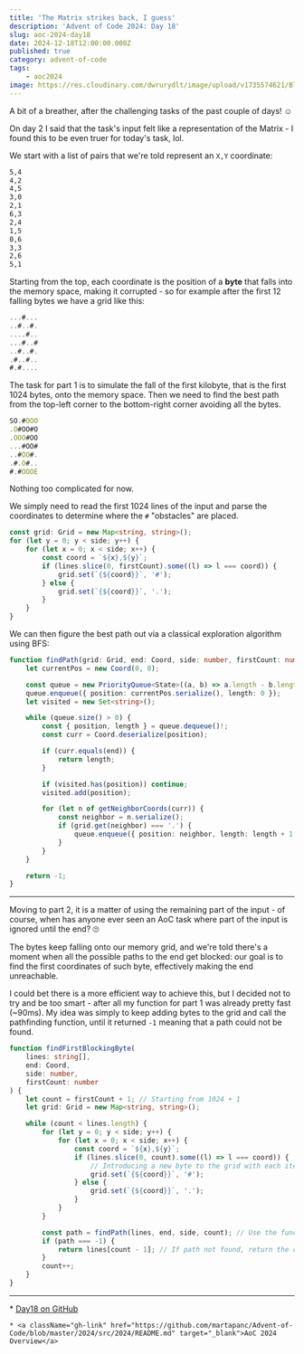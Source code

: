 ```yaml
---
title: 'The Matrix strikes back, I guess'
description: 'Advent of Code 2024: Day 18'
slug: aoc-2024-day18
date: 2024-12-18T12:00:00.000Z
published: true
category: advent-of-code
tags:
    - aoc2024
image: https://res.cloudinary.com/dwrurydlt/image/upload/v1735574621/Blog/2024-day-18_rydc4s.webp
---
```


A bit of a breather, after the challenging tasks of the past couple of days! ☺️

On day 2 I said that the task's input felt like a representation of the Matrix - I found this to be even truer for today's task, lol.

We start with a list of pairs that we're told represent an `X,Y` coordinate:

```bash
5,4
4,2
4,5
3,0
2,1
6,3
2,4
1,5
0,6
3,3
2,6
5,1
```

Starting from the top, each coordinate is the position of a **byte** that falls into the memory space, making it corrupted - so for example after the first 12 falling bytes we have a grid like this:

```ts
...#...
..#..#.
....#..
...#..#
..#..#.
.#..#..
#.#....
```

The task for part 1 is to simulate the fall of the first kilobyte, that is the first 1024 bytes, onto the memory space. Then we need to find the best path from the top-left corner to the bottom-right corner avoiding all the bytes.

```ts
SO.#OOO
.O#OO#O
.OOO#OO
...#OO#
..#OO#.
.#.O#..
#.#OOOE
```

Nothing too complicated for now.

We simply need to read the first 1024 lines of the input and parse the coordinates to determine where the `#` "obstacles" are placed.

```ts
const grid: Grid = new Map<string, string>();
for (let y = 0; y < side; y++) {
    for (let x = 0; x < side; x++) {
        const coord = `${x},${y}`;
        if (lines.slice(0, firstCount).some((l) => l === coord)) {
            grid.set(`{${coord}}`, '#');
        } else {
            grid.set(`{${coord}}`, '.');
        }
    }
}
```

We can then figure the best path out via a classical exploration algorithm using BFS:

```ts
function findPath(grid: Grid, end: Coord, side: number, firstCount: number) {
    let currentPos = new Coord(0, 0);

    const queue = new PriorityQueue<State>((a, b) => a.length - b.length);
    queue.enqueue({ position: currentPos.serialize(), length: 0 });
    let visited = new Set<string>();

    while (queue.size() > 0) {
        const { position, length } = queue.dequeue()!;
        const curr = Coord.deserialize(position);

        if (curr.equals(end)) {
            return length;
        }

        if (visited.has(position)) continue;
        visited.add(position);

        for (let n of getNeighborCoords(curr)) {
            const neighbor = n.serialize();
            if (grid.get(neighbor) === '.') {
                queue.enqueue({ position: neighbor, length: length + 1 });
            }
        }
    }

    return -1;
}
```

---

Moving to part 2, it is a matter of using the remaining part of the input - of course, when has anyone ever seen an AoC task where part of the input is ignored until the end? 🙄

The bytes keep falling onto our memory grid, and we're told there's a moment when all the possible paths to the end get blocked: our goal is to find the first coordinates of such byte, effectively making the end unreachable.

I could bet there is a more efficient way to achieve this, but I decided not to try and be too smart - after all my function for part 1 was already pretty fast (~90ms). My idea was simply to keep adding bytes to the grid and call the pathfinding function, until it returned `-1` meaning that a path could not be found.

```ts
function findFirstBlockingByte(
    lines: string[],
    end: Coord,
    side: number,
    firstCount: number
) {
    let count = firstCount + 1; // Starting from 1024 + 1
    let grid: Grid = new Map<string, string>();

    while (count < lines.length) {
        for (let y = 0; y < side; y++) {
            for (let x = 0; x < side; x++) {
                const coord = `${x},${y}`;
                if (lines.slice(0, count).some((l) => l === coord)) {
                    // Introducing a new byte to the grid with each iteration
                    grid.set(`{${coord}}`, '#');
                } else {
                    grid.set(`{${coord}}`, '.');
                }
            }
        }

        const path = findPath(lines, end, side, count); // Use the function from part 1 to find a path, if any
        if (path === -1) {
            return lines[count - 1]; // If path not found, return the coordinates of the byte that caused the blockage
        }
        count++;
    }
}
```

---

<div className="flex flex-col gap-2">
    * <a className="gh-link" href="https://github.com/martapanc/Advent-of-Code/blob/master/2024/src/2024/day18/day18.ts" target="_blank">Day18 on GitHub</a>

    * <a className="gh-link" href="https://github.com/martapanc/Advent-of-Code/blob/master/2024/src/2024/README.md" target="_blank">AoC 2024 Overview</a>

</div>
